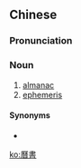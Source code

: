 {{also|历书}}
==Chinese==
{{zh-forms|s=历书}}

===Pronunciation===
{{zh-pron
|m=lìshū
|cat=n
}}

===Noun===
{{zh-noun}}

# [[almanac]]
# [[ephemeris]]

====Synonyms====
* {{zh-l|皇曆|tr=huángli}}

[[ko:曆書]]